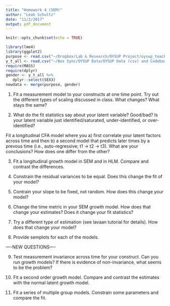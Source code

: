 ```yaml
---
title: "Homework 4 (SEM)"
author: "Leah Schultz"
date: "11/2/2017"
output: pdf_document
---
```


```r
knitr::opts_chunk$set(echo = TRUE)
```

```r
library(lme4)
library(ggplot2)
purpose <- read.csv("~/Dropbox/Lab & Research/OYSUP Project/oysup_teacher_self.csv")
y_t_all <- read.csv("~/Box Sync/OYSUP Data/OYSUP Data (csv) and Codebooks/youth_best_teacher_Oct-9.csv")
require(MASS)
require(dplyr)
gender <- y_t_all %>%
   dplyr::select(SEX3)
newdata <- merge(purpose, gender)
```

1) Fit a measurement model to your constructs at one time point. Try out the different types of scaling discussed in class. What changes? What stays the same?

2) What do the fit statistics say about your latent variable? Good/bad? Is your latent variable just identified/saturated, under-identified, or over-identified?

Fit a longitudinal CFA model where you a) first correlate your latent factors across time and then b) a second model that predicts later times by a prevous time (i.e., auto-regressive; t1 -> t2 -> t3). What are your conclusions? How does one differ from the other?

3) Fit a longitudinal growth model in SEM and in HLM. Compare and contrast the differences.

4) Constrain the residual variances to be equal. Does this change the fit of your model?

5) Contrain your slope to be fixed, not random. How does this change your model?

6) Change the time metric in your SEM growth model. How does that change your estimates? Does it change your fit statistics?

7) Try a different type of estimation (see lavaan tutorial for details). How does that change your model?

8) Provide semplots for each of the models.

—-NEW QUESTIONS—-

9) Test measurement invariance across time for your construct. Can you run growth models? If there is evidence of non-invariance, what seems to be the problem?

10) Fit a second order growth model. Compare and contrast the estimates with the normal latent growth model.

11) Fit a series of multiple group models. Constrain some parameters and compare the fit.